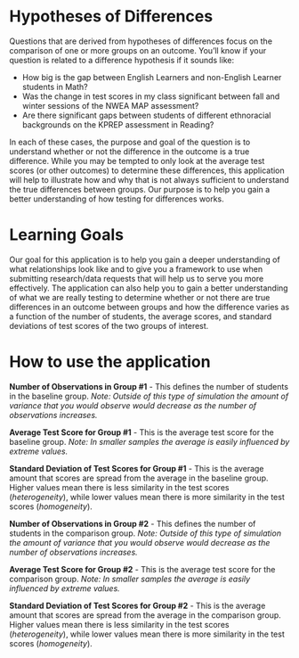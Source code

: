# Hypotheses of Differences

Questions that are derived from hypotheses of differences focus on the comparison of one or more groups on an outcome.  You'll know if your question is related to a difference hypothesis if it sounds like:

* How big is the gap between English Learners and non-English Learner students in Math?
* Was the change in test scores in my class significant between fall and winter sessions of the NWEA MAP assessment?
* Are there significant gaps between students of different ethnoracial backgrounds on the KPREP assessment in Reading?

In each of these cases, the purpose and goal of the question is to understand whether or not the difference in the outcome is a true difference.  While you may be tempted to only look at the average test scores (or other outcomes) to determine these differences, this application will help to illustrate how and why that is not always sufficient to understand the true differences between groups.  Our purpose is to help you gain a better understanding of how testing for differences works.

# Learning Goals
Our goal for this application is to help you gain a deeper understanding of what relationships look like and to give you a framework to use when submitting research/data requests that will help us to serve you more effectively. The application can also help you to gain a better understanding of what we are really testing to determine whether or not there are true differences in an outcome between groups and how the difference varies as a function of the number of students, the average scores, and standard deviations of test scores of the two groups of interest.

# How to use the application
__Number of Observations in Group #1__ - This defines the number of students in the baseline group.  _Note: Outside of this type of simulation the amount of variance that you would observe would decrease as the number of observations increases._

__Average Test Score for Group #1__ - This is the average test score for the baseline group.  _Note: In smaller samples the average is easily influenced by extreme values._ 

__Standard Deviation of Test Scores for Group #1__ - This is the average amount that scores are spread from the average in the baseline group.  Higher values mean there is less similarity in the test scores (_heterogeneity_), while lower values mean there is more similarity in the test scores (_homogeneity_).

__Number of Observations in Group #2__ - This defines the number of students in the comparison group.  _Note: Outside of this type of simulation the amount of variance that you would observe would decrease as the number of observations increases._

__Average Test Score for Group #2__ - This is the average test score for the comparison group.  _Note: In smaller samples the average is easily influenced by extreme values._ 

__Standard Deviation of Test Scores for Group #2__ - This is the average amount that scores are spread from the average in the comparison group.  Higher values mean there is less similarity in the test scores (_heterogeneity_), while lower values mean there is more similarity in the test scores (_homogeneity_).
